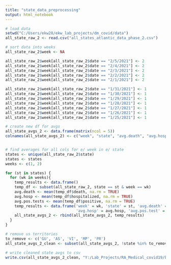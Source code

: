 ```yaml
---
title: "state_data_preprocessing"
output: html_notebook
---
```



```r
# load data
setwd("C:/Users/ekw28/ekw_lab_projects/dm_covid/data")
all_state_raw_2 <- read.csv("all_states_atlantic_data_phase_2.csv")

```

```r
# sort data into weeks
all_state_raw_2$week <- NA

all_state_raw_2$week[all_state_raw_2$date == "2/5/2021"] <- 2
all_state_raw_2$week[all_state_raw_2$date == "2/4/2021"] <- 2
all_state_raw_2$week[all_state_raw_2$date == "2/3/2021"] <- 2
all_state_raw_2$week[all_state_raw_2$date == "2/2/2021"] <- 2
all_state_raw_2$week[all_state_raw_2$date == "2/1/2021"] <- 2

all_state_raw_2$week[all_state_raw_2$date == "1/31/2021"] <- 1
all_state_raw_2$week[all_state_raw_2$date == "1/30/2021"] <- 1
all_state_raw_2$week[all_state_raw_2$date == "1/29/2021"] <- 1
all_state_raw_2$week[all_state_raw_2$date == "1/28/2021"] <- 1
all_state_raw_2$week[all_state_raw_2$date == "1/27/2021"] <- 1
all_state_raw_2$week[all_state_raw_2$date == "1/26/2021"] <- 1
all_state_raw_2$week[all_state_raw_2$date == "1/25/2021"] <- 1

# create new df for avgs
all_state_avgs_2 <- data.frame(matrix(ncol = 5))
colnames(all_state_avgs_2) <- c("week", "state", "avg.death", "avg.hosp", "avg.pos.test")


# find averages for all cols for e/ week in e/ state
states <- unique(all_state_raw_2$state)
states <- states
weeks <- c(1, 2)

for (st in states) {
  for (wk in weeks){
    temp_results <- data.frame()
    temp_df <- subset(all_state_raw_2, state == st & week == wk)
    avg.death <- mean(temp_df$death, na.rm = TRUE)
    avg.hosp <- mean(temp_df$hospitalized, na.rm = TRUE)
    avg.pos.tests <- mean(temp_df$positive, na.rm = TRUE)
    temp_results <- data.frame('week' = wk, 'state' = st, 'avg.death' = avg.death, 
                               'avg.hosp' = avg.hosp, 'avg.pos.test' = avg.pos.tests)
    all_state_avgs_2 <- rbind(all_state_avgs_2, temp_results)
  }
}

# remove us territories 
to_remove <- c('GU', 'AS', 'VI', 'MP', 'PR')
all_state_avgs_2_clean <- subset(all_state_avgs_2, !state %in% to_remove)

# write cleaned state avgs to csv
write.csv(all_state_avgs_2_clean, "Y:/Lab_Projects/RA_Medical_covid19/behavioral/mdm_covid19_data\\all_state_avgs_2_clean.csv", row.names = FALSE)
```


